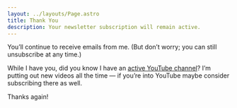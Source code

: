 ```yaml
---
layout: ../layouts/Page.astro
title: Thank You
description: Your newsletter subscription will remain active.
---
```


You’ll continue to receive emails from me. (But don’t worry; you can still unsubscribe at any time.)

While I have you, did you know I have an [active YouTube channel](https://youtube.com/@codetv-dev)? I’m putting out new videos all the time — if you’re into YouTube maybe consider subscribing there as well.

Thanks again!
